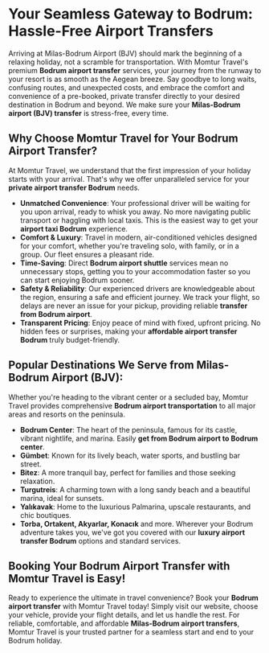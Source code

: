 
# Your Seamless Gateway to Bodrum: Hassle-Free Airport Transfers

Arriving at Milas-Bodrum Airport (BJV) should mark the beginning of a relaxing holiday, not a scramble for transportation. With Momtur Travel's premium **Bodrum airport transfer** services, your journey from the runway to your resort is as smooth as the Aegean breeze. Say goodbye to long waits, confusing routes, and unexpected costs, and embrace the comfort and convenience of a pre-booked, private transfer directly to your desired destination in Bodrum and beyond. We make sure your **Milas-Bodrum airport (BJV) transfer** is stress-free, every time.

## Why Choose Momtur Travel for Your Bodrum Airport Transfer?

At Momtur Travel, we understand that the first impression of your holiday starts with your arrival. That's why we offer unparalleled service for your **private airport transfer Bodrum** needs.

*   **Unmatched Convenience**: Your professional driver will be waiting for you upon arrival, ready to whisk you away. No more navigating public transport or haggling with local taxis. This is the easiest way to get your **airport taxi Bodrum** experience.
*   **Comfort & Luxury**: Travel in modern, air-conditioned vehicles designed for your comfort, whether you're traveling solo, with family, or in a group. Our fleet ensures a pleasant ride.
*   **Time-Saving**: Direct **Bodrum airport shuttle** services mean no unnecessary stops, getting you to your accommodation faster so you can start enjoying Bodrum sooner.
*   **Safety & Reliability**: Our experienced drivers are knowledgeable about the region, ensuring a safe and efficient journey. We track your flight, so delays are never an issue for your pickup, providing reliable **transfer from Bodrum airport**.
*   **Transparent Pricing**: Enjoy peace of mind with fixed, upfront pricing. No hidden fees or surprises, making your **affordable airport transfer Bodrum** truly budget-friendly.

## Popular Destinations We Serve from Milas-Bodrum Airport (BJV):

Whether you're heading to the vibrant center or a secluded bay, Momtur Travel provides comprehensive **Bodrum airport transportation** to all major areas and resorts on the peninsula.

*   **Bodrum Center**: The heart of the peninsula, famous for its castle, vibrant nightlife, and marina. Easily **get from Bodrum airport to Bodrum center**.
*   **Gümbet**: Known for its lively beach, water sports, and bustling bar street.
*   **Bitez**: A more tranquil bay, perfect for families and those seeking relaxation.
*   **Turgutreis**: A charming town with a long sandy beach and a beautiful marina, ideal for sunsets.
*   **Yalıkavak**: Home to the luxurious Palmarina, upscale restaurants, and chic boutiques.
*   **Torba, Ortakent, Akyarlar, Konacık** and more. Wherever your Bodrum adventure takes you, we've got you covered with our **luxury airport transfer Bodrum** options and standard services.

## Booking Your Bodrum Airport Transfer with Momtur Travel is Easy!

Ready to experience the ultimate in travel convenience? Book your **Bodrum airport transfer** with Momtur Travel today! Simply visit our website, choose your vehicle, provide your flight details, and let us handle the rest. For reliable, comfortable, and affordable **Milas-Bodrum airport transfers**, Momtur Travel is your trusted partner for a seamless start and end to your Bodrum holiday.
